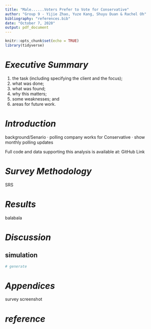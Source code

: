 ```yaml
---
title: "Male......Voters Prefer to Vote for Conservative"
author: "Group 9 - Yijie Zhao, Yuze Kang, Shuyu Duan & Rachel Oh"
bibliography: "references.bib"
date: "October 7, 2020"
output: pdf_document
---
```


```r
knitr::opts_chunk$set(echo = TRUE)
library(tidyverse)
```

# *Executive Summary*

1) the task (including specifying the client and the focus);
2) what was done;
3) what was found;
4) why this matters;
5) some weaknesses; and
6) areas for future work.


# *Introduction*

background/Senario
· polling company works for Conservative
· show monthly polling updates

Full code and data supporting this analysis is available at: GitHub Link

# *Survey Methodology*

SRS

# *Results*

balabala

# *Discussion*

## simulation

```r
# generate

```




# *Appendices*

survey screenshot


# *reference*



